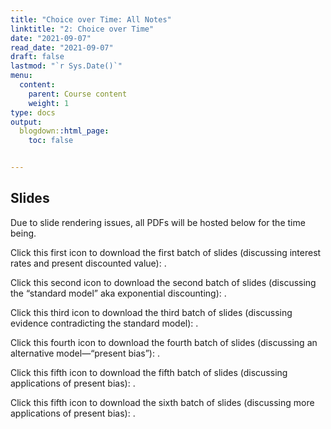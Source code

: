 ```yaml
---
title: "Choice over Time: All Notes"
linktitle: "2: Choice over Time"
date: "2021-09-07"
read_date: "2021-09-07"
draft: false
lastmod: "`r Sys.Date()`"
menu:
  content:
    parent: Course content
    weight: 1
type: docs
output:
  blogdown::html_page:
    toc: false


---
```


## Slides

Due to slide rendering issues, all PDFs will be hosted below for the time being.

Click this first icon to download the first batch of slides (discussing interest rates and present discounted value): [<i class="fas fa-file-download"></i>](/ps/EC404_Lecture4a.pdf).

Click this second icon to download the second batch of slides (discussing the "standard model" aka exponential discounting): [<i class="fas fa-file-download"></i>](/ps/EC404_Lecture4b.pdf).

Click this third icon to download the third batch of slides (discussing evidence contradicting the standard model): [<i class="fas fa-file-download"></i>](/ps/EC404_Lecture4c.pdf).

Click this fourth icon to download the fourth batch of slides (discussing an alternative model---"present bias"): [<i class="fas fa-file-download"></i>](/ps/EC404_Lecture4d.pdf).

Click this fifth icon to download the fifth batch of slides (discussing applications of present bias): [<i class="fas fa-file-download"></i>](/ps/EC404_Lecture4e.pdf).

Click this fifth icon to download the sixth batch of slides (discussing more applications of present bias): [<i class="fas fa-file-download"></i>](/ps/EC404_Lecture4e2.pdf).
